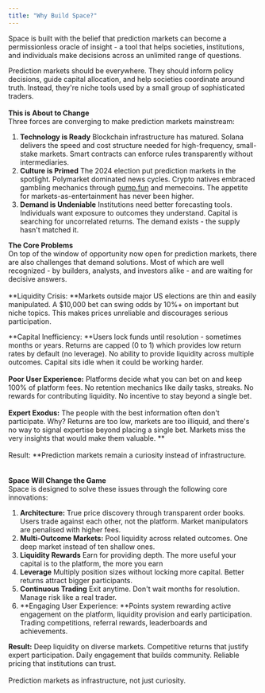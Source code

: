 ```yaml
---
title: "Why Build Space?"
---
```


Space is built with the belief that prediction markets can become a permissionless oracle of insight - a tool that helps societies, institutions, and individuals make decisions across an unlimited range of questions.

Prediction markets should be everywhere. They should inform policy decisions, guide capital allocation, and help societies coordinate around truth. Instead, they're niche tools used by a small group of sophisticated traders. \
\
**This is About to Change**\
Three forces are converging to make prediction markets mainstream: 

1. **Technology is Ready** Blockchain infrastructure has matured. Solana delivers the speed and cost structure needed for high-frequency, small-stake markets. Smart contracts can enforce rules transparently without intermediaries. 
2. **Culture is Primed** The 2024 election put prediction markets in the spotlight. Polymarket dominated news cycles. Crypto natives embraced gambling mechanics through [pump.fun](http://pump.fun) and memecoins. The appetite for markets-as-entertainment has never been higher. 
3. **Demand is Undeniable** Institutions need better forecasting tools. Individuals want exposure to outcomes they understand. Capital is searching for uncorrelated returns. The demand exists - the supply hasn't matched it. 

**The Core Problems**\
On top of the window of opportunity now open for prediction markets, there are also challenges that demand solutions. Most of which are well recognized - by builders, analysts, and investors alike - and are waiting for decisive answers.\
\
**Liquidity Crisis: **Markets outside major US elections are thin and easily manipulated. A \$10,000 bet can swing odds by 10%+ on important but niche topics. This makes prices unreliable and discourages serious participation.

**Capital Inefficiency: **Users lock funds until resolution - sometimes months or years. Returns are capped (0 to 1) which provides low return rates by default (no leverage). No ability to provide liquidity across multiple outcomes. Capital sits idle when it could be working harder. **\
\
Poor User Experience:** Platforms decide what you can bet on and keep 100% of platform fees. No retention mechanics like daily tasks, streaks. No rewards for contributing liquidity. No incentive to stay beyond a single bet. **\
\
Expert Exodus:** The people with the best information often don't participate. Why? Returns are too low, markets are too illiquid, and there's no way to signal expertise beyond placing a single bet. Markets miss the very insights that would make them valuable. **\
\
Result: **Prediction markets remain a curiosity instead of infrastructure.\
\
\
**Space Will Change the Game**\
Space is designed to solve these issues through the following core innovations:

1. **Architecture:** True price discovery through transparent order books. Users trade against each other, not the platform. Market manipulators are penalised with higher fees.
2. **Multi-Outcome Markets:** Pool liquidity across related outcomes. One deep market instead of ten shallow ones. 
3. **Liquidity Rewards** Earn for providing depth. The more useful your capital is to the platform, the more you earn
4. **Leverage** Multiply position sizes without locking more capital. Better returns attract bigger participants. 
5. **Continuous Trading** Exit anytime. Don't wait months for resolution. Manage risk like a real trader. 
6. **Engaging User Experience: **Points system rewarding active engagement on the platform, liquidity provision and early participation. Trading competitions, referral rewards, leaderboards and achievements. 

**Result:** Deep liquidity on diverse markets. Competitive returns that justify expert participation. Daily engagement that builds community. Reliable pricing that institutions can trust.\
\
Prediction markets as infrastructure, not just curiosity.